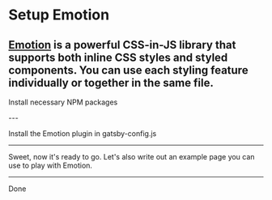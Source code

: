 # Setup Emotion

[Emotion](https://emotion.sh/) is a powerful CSS-in-JS library that supports both inline CSS styles and styled components. You can use each styling feature individually or together in the same file.
---
Install necessary NPM packages

<NPMPackage name="gatsby-plugin-emotion"/>
<NPMPackage name="@emotion/core"/>
<NPMPackage name="@emotion/styled"/>
---

Install the Emotion plugin in gatsby-config.js

<GatsbyPlugin name="gatsby-plugin-emotion"/>

---

Sweet, now it's ready to go.
Let's also write out an example page you can use to play
with Emotion.
<File
  path="src/pages/emotion-example.js"
  content="https://gist.githubusercontent.com/KyleAMathews/323bacd551df46e8e7b6146cbf827d0b/raw/5c60f168f30c505cff1ff2433e69dabe27ae9738/sample-emotion.js"
/>

<File
  path="src/pages/using-emotion.js"
  content="https://raw.githubusercontent.com/dsanderson90/gatsby-recipes/master/src/pages/using-emotion.js"
/>

---

Done